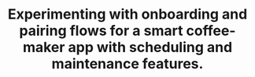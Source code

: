 ---
title: 'Experimenting with onboarding and pairing flows for a smart coffee-maker app with scheduling and maintenance features.'
publishedAt: '2024-02-06'
category: 'experiments'
image: '/media/pour.mp4'
alt: 'Experimenting with onboarding and pairing flows for a smart coffee-maker app with scheduling and maintenance features.'
---